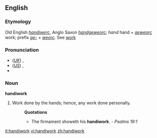 ==English==

===Etymology===
Old English ''[[handiwerc]]'', Anglo Saxon ''[[handgeweorc]]''; ''hand'' hand + ''[[geweorc]]'' work; prefix ''[[ge-]]'' + ''[[weorc]]''. See [[work]] 

===Pronunciation===
*(''[[Received Pronunciation|UK]]'') {{IPA|/ˈhændiˌwɜːk/}}, {{SAMPA|/"h{ndi%w3:k/}}
*(''[[General American|US]]'') {{IPA|/ˈhændiˌwɝk/}}, {{SAMPA|/"h{ndi%w3`k/}}
*{{audio|en-us-handiwork.ogg|Audio (US)}}

===Noun===
'''handiwork'''
#Work done by the hands; hence, any work done personally.
#:'''Quotations'''
#:*The firmament showeth his '''handiwork'''. - ''Psalms 19:1''

[[it:handiwork]]
[[vi:handiwork]]
[[zh:handiwork]]